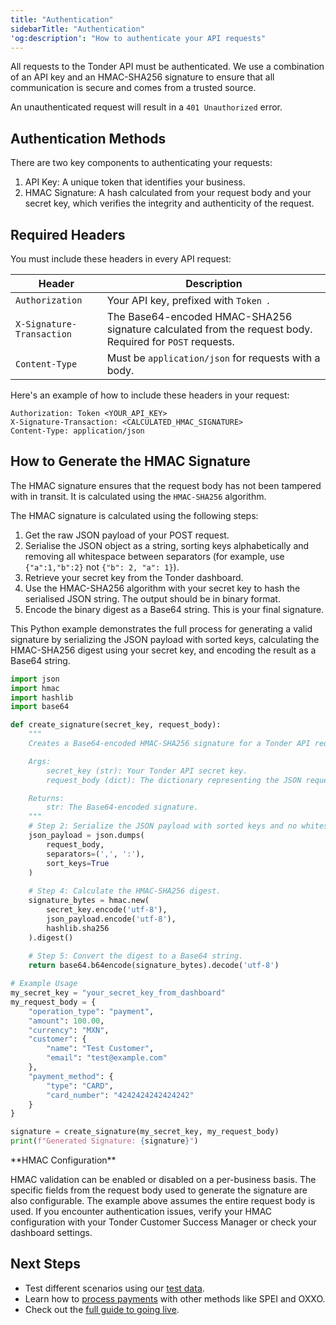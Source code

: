 ```yaml
---
title: "Authentication"
sidebarTitle: "Authentication"
'og:description': "How to authenticate your API requests"
---
```


All requests to the Tonder API must be authenticated. We use a combination of an API key and an HMAC-SHA256 signature to ensure that all communication is secure and comes from a trusted source.

An unauthenticated request will result in a `401 Unauthorized` error.

## Authentication Methods

There are two key components to authenticating your requests:

1.  API Key: A unique token that identifies your business.
2.  HMAC Signature: A hash calculated from your request body and your secret key, which verifies the integrity and authenticity of the request.

## Required Headers

You must include these headers in every API request:

| Header                    | Description                                                                                              |
| ------------------------- | -------------------------------------------------------------------------------------------------------- |
| `Authorization`           | Your API key, prefixed with ` Token  `.                                                                     |
| `X-Signature-Transaction` | The Base64-encoded HMAC-SHA256 signature calculated from the request body. Required for `POST` requests. |
| `Content-Type`            | Must be `application/json` for requests with a body.                                                     |

Here's an example of how to include these headers in your request:

```http
Authorization: Token <YOUR_API_KEY>
X-Signature-Transaction: <CALCULATED_HMAC_SIGNATURE>
Content-Type: application/json
```

## How to Generate the HMAC Signature

The HMAC signature ensures that the request body has not been tampered with in transit. It is calculated using the `HMAC-SHA256` algorithm.

The HMAC signature is calculated using the following steps:

1. Get the raw JSON payload of your POST request.
2. Serialise the JSON object as a string, sorting keys alphabetically and removing all whitespace between separators (for example, use `{"a":1,"b":2}` not `{"b": 2, "a": 1}`).
3. Retrieve your secret key from the Tonder dashboard.
4. Use the HMAC-SHA256 algorithm with your secret key to hash the serialised JSON string. The output should be in binary format.
5. Encode the binary digest as a Base64 string. This is your final signature.

This Python example demonstrates the full process for generating a valid signature by serializing the JSON payload with sorted keys, calculating the HMAC-SHA256 digest using your secret key, and encoding the result as a Base64 string.

```python
import json
import hmac
import hashlib
import base64

def create_signature(secret_key, request_body):
    """
    Creates a Base64-encoded HMAC-SHA256 signature for a Tonder API request.

    Args:
        secret_key (str): Your Tonder API secret key.
        request_body (dict): The dictionary representing the JSON request body.

    Returns:
        str: The Base64-encoded signature.
    """
    # Step 2: Serialize the JSON payload with sorted keys and no whitespace.
    json_payload = json.dumps(
        request_body, 
        separators=(',', ':'), 
        sort_keys=True
    )
    
    # Step 4: Calculate the HMAC-SHA256 digest.
    signature_bytes = hmac.new(
        secret_key.encode('utf-8'),
        json_payload.encode('utf-8'),
        hashlib.sha256
    ).digest()
    
    # Step 5: Convert the digest to a Base64 string.
    return base64.b64encode(signature_bytes).decode('utf-8')

# Example Usage
my_secret_key = "your_secret_key_from_dashboard"
my_request_body = {
    "operation_type": "payment",
    "amount": 100.00,
    "currency": "MXN",
    "customer": {
        "name": "Test Customer",
        "email": "test@example.com"
    },
    "payment_method": {
        "type": "CARD",
        "card_number": "4242424242424242" 
    }
}

signature = create_signature(my_secret_key, my_request_body)
print(f"Generated Signature: {signature}")
```

<Warning>
**HMAC Configuration**

HMAC validation can be enabled or disabled on a per-business basis. The specific fields from the request body used to generate the signature are also configurable. The example above assumes the entire request body is used. If you encounter authentication issues, verify your HMAC configuration with your Tonder Customer Success Manager or check your dashboard settings.
</Warning>

## Next Steps

- Test different scenarios using our [test data](/direct-integration/testing-data).
- Learn how to [process payments](/direct-integration/guides/create-payments/create-a-payment) with other methods like SPEI and OXXO.
- Check out the [full guide to going live](/direct-integration/process-overview).
